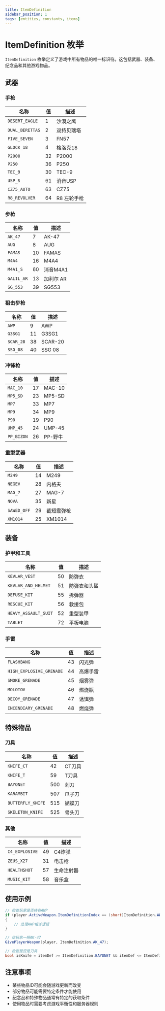 ```yaml
---
title: ItemDefinition
sidebar_position: 1
tags: [entities, constants, items]
---
```


# ItemDefinition 枚举

`ItemDefinition` 枚举定义了游戏中所有物品的唯一标识符。这包括武器、装备、纪念品和其他游戏物品。

## 武器

### 手枪
| 名称 | 值 | 描述 |
|------|-----|------|
| `DESERT_EAGLE` | 1 | 沙漠之鹰 |
| `DUAL_BERETTAS` | 2 | 双持贝瑞塔 |
| `FIVE_SEVEN` | 3 | FN57 |
| `GLOCK_18` | 4 | 格洛克18 |
| `P2000` | 32 | P2000 |
| `P250` | 36 | P250 |
| `TEC_9` | 30 | TEC-9 |
| `USP_S` | 61 | 消音USP |
| `CZ75_AUTO` | 63 | CZ75 |
| `R8_REVOLVER` | 64 | R8 左轮手枪 |

### 步枪
| 名称 | 值 | 描述 |
|------|-----|------|
| `AK_47` | 7 | AK-47 |
| `AUG` | 8 | AUG |
| `FAMAS` | 10 | FAMAS |
| `M4A4` | 16 | M4A4 |
| `M4A1_S` | 60 | 消音M4A1 |
| `GALIL_AR` | 13 | 加利尔 AR |
| `SG_553` | 39 | SG553 |

### 狙击步枪
| 名称 | 值 | 描述 |
|------|-----|------|
| `AWP` | 9 | AWP |
| `G3SG1` | 11 | G3SG1 |
| `SCAR_20` | 38 | SCAR-20 |
| `SSG_08` | 40 | SSG 08 |

### 冲锋枪
| 名称 | 值 | 描述 |
|------|-----|------|
| `MAC_10` | 17 | MAC-10 |
| `MP5_SD` | 23 | MP5-SD |
| `MP7` | 33 | MP7 |
| `MP9` | 34 | MP9 |
| `P90` | 19 | P90 |
| `UMP_45` | 24 | UMP-45 |
| `PP_BIZON` | 26 | PP-野牛 |

### 重型武器
| 名称 | 值 | 描述 |
|------|-----|------|
| `M249` | 14 | M249 |
| `NEGEV` | 28 | 内格夫 |
| `MAG_7` | 27 | MAG-7 |
| `NOVA` | 35 | 新星 |
| `SAWED_OFF` | 29 | 截短霰弹枪 |
| `XM1014` | 25 | XM1014 |

## 装备

### 护甲和工具
| 名称 | 值 | 描述 |
|------|-----|------|
| `KEVLAR_VEST` | 50 | 防弹衣 |
| `KEVLAR_AND_HELMET` | 51 | 防弹衣和头盔 |
| `DEFUSE_KIT` | 55 | 拆弹器 |
| `RESCUE_KIT` | 56 | 救援包 |
| `HEAVY_ASSAULT_SUIT` | 52 | 重型装甲 |
| `TABLET` | 72 | 平板电脑 |

### 手雷
| 名称 | 值 | 描述 |
|------|-----|------|
| `FLASHBANG` | 43 | 闪光弹 |
| `HIGH_EXPLOSIVE_GRENADE` | 44 | 高爆手雷 |
| `SMOKE_GRENADE` | 45 | 烟雾弹 |
| `MOLOTOV` | 46 | 燃烧瓶 |
| `DECOY_GRENADE` | 47 | 诱饵弹 |
| `INCENDIARY_GRENADE` | 48 | 燃烧弹 |

## 特殊物品

### 刀具
| 名称 | 值 | 描述 |
|------|-----|------|
| `KNIFE_CT` | 42 | CT刀具 |
| `KNIFE_T` | 59 | T刀具 |
| `BAYONET` | 500 | 刺刀 |
| `KARAMBIT` | 507 | 爪子刀 |
| `BUTTERFLY_KNIFE` | 515 | 蝴蝶刀 |
| `SKELETON_KNIFE` | 525 | 骨头刀 |

### 其他
| 名称 | 值 | 描述 |
|------|-----|------|
| `C4_EXPLOSIVE` | 49 | C4炸弹 |
| `ZEUS_X27` | 31 | 电击枪 |
| `HEALTHSHOT` | 57 | 生命注射器 |
| `MUSIC_KIT` | 58 | 音乐盒 |

## 使用示例

```csharp
// 检查玩家是否持有AWP
if (player.ActiveWeapon.ItemDefinitionIndex == (short)ItemDefinition.AWP)
{
    // 处理AWP相关逻辑
}

// 给玩家一把AK-47
GivePlayerWeapon(player, ItemDefinition.AK_47);

// 检查是否是刀具
bool isKnife = itemDef >= ItemDefinition.BAYONET && itemDef <= ItemDefinition.SKELETON_KNIFE;
```

## 注意事项

- 某些物品ID可能会随游戏更新而改变
- 部分物品可能需要特定条件才能使用
- 纪念品和特殊物品通常有特定的获取条件
- 使用物品时需要考虑游戏平衡性和服务器规则 